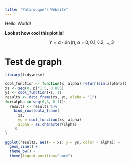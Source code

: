 ```yaml
---
title: "Patanouque's Website"
---
```


Hello, World!


__Look at how cool this plot is!__

$$Y = \alpha \cdot \sin(t), \alpha = 0,0.1,0.2,...,3$$



# Test de graph
```r
library(tidyverse)
```

```r
cool_function <- function(x, alpha) return(sin(alpha*x))
xs <- seq(0, pi*1.5, 0.005)
ys <- cool_function(xs, 1)
results <- data_frame(xs, ys, alpha = "1")
for(alpha in seq(0,3, 0.1)){
  results <- results %>% 
    bind_rows(data_frame(
      xs, 
      ys = cool_function(xs, alpha),
      alpha = as.character(alpha)
    ))
}

ggplot(results, aes(x = xs, y = ys, color = alpha)) + 
  geom_line() + 
  theme_bw() + 
  theme(legend.position="none")
```